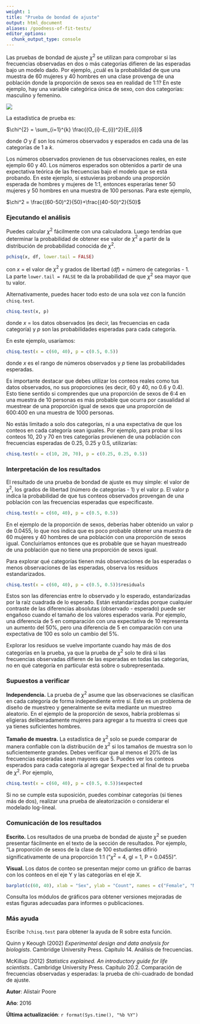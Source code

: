 ```yaml
---
weight: 1
title: "Prueba de bondad de ajuste"
output: html_document
aliases: /goodness-of-fit-tests/
editor_options: 
  chunk_output_type: console
---
```


Las pruebas de bondad de ajuste $\chi^2$ se utilizan para comprobar si las frecuencias observadas en dos o más categorías difieren de las esperadas bajo un modelo dado. Por ejemplo, ¿cuál es la probabilidad de que una muestra de 60 mujeres y 40 hombres en una clase provenga de una población donde la proporción de sexos sea en realidad de 1:1? En este ejemplo, hay una variable categórica única de sexo, con dos categorías: masculino y femenino.

 

![](Goodness_of_fit_test_image.jpg)  

 
La estadística de prueba es:

$\chi^{2} = \sum_{i=1}^{k} \frac{(O_{i}-E_{i})^2}{E_{i}}$

donde *O* y *E* son los números observados y esperados en cada una de las categorías de 1 a *k*.

Los números observados provienen de tus observaciones reales, en este ejemplo 60 y 40. Los números esperados son obtenidos a partir de una expectativa teórica de las frecuencias bajo el modelo que se está probando. En este ejemplo, si estuvieras probando una proporción esperada de hombres y mujeres de 1:1, entonces esperarías tener 50 mujeres y 50 hombres en una muestra de 100 personas.
Para este ejemplo,

$\chi^2 = \frac{(60-50)^2}{50}+\frac{(40-50)^2}{50}$

### Ejecutando el análisis

Puedes calcular $\chi^2$ fácilmente con una calculadora. Luego tendrías que determinar la probabilidad de obtener ese valor de $\chi^2$ a partir de la distribución de probabilidad conocida de $\chi^2$.


```r
pchisq(x, df, lower.tail = FALSE)
```

con *x* = el valor de $\chi^2$ y grados de libertad (*df*) = número de categorías - 1. La parte `lower.tail = FALSE` te da la probabilidad de que $\chi^2$ sea mayor que tu valor.

Alternativamente, puedes hacer todo esto de una sola vez con la función `chisq.test`.


```r
chisq.test(x, p)
```
    

donde *x* = los datos observados (es decir, las frecuencias en cada categoría) y *p* son las probabilidades esperadas para cada categoría.

En este ejemplo, usaríamos:


```r
chisq.test(x = c(60, 40), p = c(0.5, 0.5))
```

donde *x* es el rango de números observados y *p* tiene las probabilidades esperadas.

Es importante destacar que debes utilizar los conteos reales como tus datos observados, no sus proporciones (es decir, 60 y 40, no 0.6 y 0.4). Esto tiene sentido si comprendes que una proporción de sexos de 6:4 en una muestra de 10 personas es más probable que ocurra por casualidad al muestrear de una proporción igual de sexos que una proporción de 600:400 en una muestra de 1000 personas.

No estás limitado a solo dos categorías, ni a una expectativa de que los conteos en cada categoría sean iguales. Por ejemplo, para probar si los conteos 10, 20 y 70 en tres categorías provienen de una población con frecuencias esperadas de 0.25, 0.25 y 0.5, utilizarías:

```r
chisq.test(x = c(10, 20, 70), p = c(0.25, 0.25, 0.5))
```
  

### Interpretación de los resultados

El resultado de una prueba de bondad de ajuste es muy simple: el valor de $\chi^2$, los grados de libertad (número de categorías - 1) y el valor p. El valor p indica la probabilidad de que tus conteos observados provengan de una población con las frecuencias esperadas que especificaste.


```r
chisq.test(x = c(60, 40), p = c(0.5, 0.5))
```


En el ejemplo de la proporción de sexos, deberías haber obtenido un valor p de 0.0455, lo que nos indica que es poco probable obtener una muestra de 60 mujeres y 40 hombres de una población con una proporción de sexos igual. Concluiríamos entonces que es probable que se hayan muestreado de una población que no tiene una proporción de sexos igual.

Para explorar qué categorías tienen más observaciones de las esperadas o menos observaciones de las esperadas, observa los residuos estandarizados.


```r
chisq.test(x = c(60, 40), p = c(0.5, 0.5))$residuals
```

Estos son las diferencias entre lo observado y lo esperado, estandarizadas por la raíz cuadrada de lo esperado. Están estandarizadas porque cualquier contraste de las diferencias absolutas (observado - esperado) puede ser engañoso cuando el tamaño de los valores esperados varía. Por ejemplo, una diferencia de 5 en comparación con una expectativa de 10 representa un aumento del 50%, pero una diferencia de 5 en comparación con una expectativa de 100 es solo un cambio del 5%.

Explorar los residuos se vuelve importante cuando hay más de dos categorías en la prueba, ya que la prueba de $\chi^2$ solo te dirá si las frecuencias observadas difieren de las esperadas en todas las categorías, no en qué categoría en particular está sobre o subrepresentada.

### Supuestos a verificar

**Independencia.** La prueba de $\chi^2$ asume que las observaciones se clasifican en cada categoría de forma independiente entre sí. Este es un problema de diseño de muestreo y generalmente se evita mediante un muestreo aleatorio. En el ejemplo de la proporción de sexos, habría problemas si eligieras deliberadamente mujeres para agregar a tu muestra si crees que ya tienes suficientes hombres.

**Tamaño de muestra.** La estadística de $\chi^2$ solo se puede comparar de manera confiable con la distribución de $\chi^2$ si los tamaños de muestra son lo suficientemente grandes. Debes verificar que al menos el 20% de las frecuencias esperadas sean mayores que 5. Puedes ver los conteos esperados para cada categoría al agregar <font face="monospace">$expected</font> al final de tu prueba de $\chi^2$. Por ejemplo,



```r
chisq.test(x = c(60, 40), p = c(0.5, 0.5))$expected
```


Si no se cumple esta suposición, puedes combinar categorías (si tienes más de dos), realizar una prueba de aleatorización o considerar el modelado log-lineal.

### Comunicación de los resultados

**Escrito.** Los resultados de una prueba de bondad de ajuste $\chi^2$ se pueden presentar fácilmente en el texto de la sección de resultados. Por ejemplo, "La proporción de sexos de la clase de 100 estudiantes difirió significativamente de una proporción 1:1 ("$\chi^2$ = 4, gl = 1, P = 0.0455)".

**Visual.** Los datos de conteo se presentan mejor como un gráfico de barras con los conteos en el eje Y y las categorías en el eje X.

```r
barplot(c(60, 40), xlab = "Sex", ylab = "Count", names = c("Female", "Male"))
```


Consulta los módulos de gráficos para obtener versiones mejoradas de estas figuras adecuadas para informes o publicaciones.

### Más ayuda

Escribe `?chisq.test` para obtener la ayuda de R sobre esta función.

Quinn y Keough (2002) *Experimental design and data analysis for biologists*. Cambridge University Press. Capítulo 14. Análisis de frecuencias.

McKillup (2012) *Statistics explained. An introductory guide for life scientists.*. Cambridge University Press. Capítulo 20.2. Comparación de frecuencias observadas y esperadas: la prueba de chi-cuadrado de bondad de ajuste.

**Autor**: Alistair Poore

**Año**: 2016

**Última actualización**: `r format(Sys.time(), "%b %Y")`
